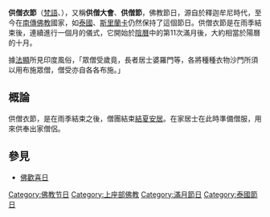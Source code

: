{{unreferenced|time=2011-09-17T08:24:33+00:00}}
'''供僧衣節'''（[[梵語|梵語]]、{{lang-pi|Kathina}}），又稱'''供僧大會'''、'''供僧節'''，佛教節日，源自於釋迦牟尼時代，至今在[[南傳佛教|南傳佛教]]國家，如[[泰國|泰國]]、[[斯里蘭卡|斯里蘭卡]]仍然保持了這個節日。供僧衣節是在雨季結束後，連續進行一個月的儀式，它開始於[[陰曆|陰曆]]中的第11次滿月後，大約相當於陽曆的十月。

據[[法顯|法顯]]所見印度風俗，「眾僧受歲竟，長者居士婆羅門等，各將種種衣物沙門所須以用布施眾僧，僧受亦自各各布施。」

==概論==
供僧衣節，是在雨季結束之後，僧團結束[[結夏安居|結夏安居]]。在家居士在此時準備僧服，用來供奉出家僧侶。

==參見==
*[[佛歡喜日|佛歡喜日]]
{{DEFAULTSORT:Kathina}}
[[Category:佛教节日|Category:佛教节日]]
[[Category:上座部佛教|Category:上座部佛教]]
[[Category:滿月節日|Category:滿月節日]]
[[Category:泰國節日|Category:泰國節日]]